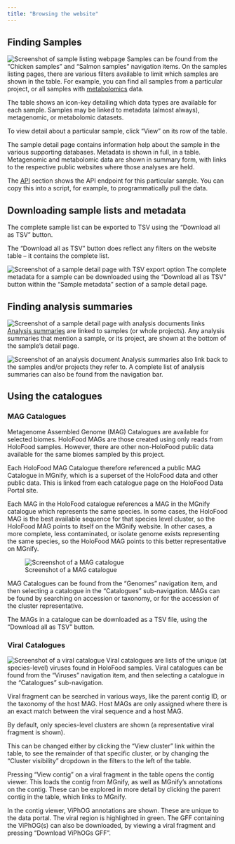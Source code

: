 ```yaml
---
title: "Browsing the website"
---
```


## Finding Samples
![Screenshot of sample listing webpage](/img/website/find-samples.png)
Samples can be found from the "Chicken samples" and "Salmon samples" navigation items.
On the samples listing pages, there are various filters available to limit which samples are shown in the table.
For example, you can find all samples from a particular project,
or all samples with [metabolomics](datasets.qmd#metabolights-metabolomics) data.

The table shows an icon-key detailing which data types are available for each sample.
Samples may be linked to metadata (almost always), metagenomic, or metabolomic datasets.

To view detail about a particular sample, click "View" on its row of the table.

The sample detail page contains information help about the sample in the various supporting databases.
Metadata is shown in full, in a table.
Metagenomic and metabolomic data are shown in summary form, with links to the respective public websites where those analyses are held.

The [API](api.ipynb) section shows the API endpoint for this particular sample.
You can copy this into a script, for example, to programmatically pull the data.

## Downloading sample lists and metadata
The complete sample list can be exported to TSV using the "Download all as TSV" button.

:::{.callout-note}
The "Download all as TSV" button does reflect any filters on the website table – it contains the complete list.
:::

![Screenshot of a sample detail page with TSV export option](/img/website/tsv-export.png)
The complete metadata for a sample can be downloaded using the "Download all as TSV" button within the "Sample metadata" section
of a sample detail page.


## Finding analysis summaries
![Screenshot of a sample detail page with analysis documents links](/img/website/sample-analysis-summaries.png)
[Analysis summaries](datasets.qmd#summary-analyses) are linked to samples (or whole projects).
Any analysis summaries that mention a sample, or its project, are shown at the bottom of the sample's detail page.

![Screenshot of an analysis document](/img/website/analysis-summary.png)
Analysis summaries also link back to the samples and/or projects they refer to.
A complete list of analysis summaries can also be found from the navigation bar.

## Using the catalogues
### MAG Catalogues
Metagenome Assembled Genome (MAG) Catalogues are available for selected biomes.
HoloFood MAGs are those created using only reads from HoloFood samples.
However, there are other non-HoloFood public data available for the same biomes sampled by this project.

Each HoloFood MAG Catalogue therefore referenced a public MAG Catalogue in MGnify,
which is a superset of the HoloFood data and other public data.
This is linked from each catalogue page on the HoloFood Data Portal site.

Each MAG in the HoloFood catalogue references a MAG in the MGnify catalogue which represents the same species.
In some cases, the HoloFood MAG is the best available sequence for that species level cluster, so the HoloFood MAG
points to itself on the MGnify website.
In other cases, a more complete, less contaminated, or isolate genome exists representing the same species,
so the HoloFood MAG points to this better representative on MGnify.

![Screenshot of a MAG catalogue](/img/website/mag-catalogue.png)

MAG Catalogues can be found from the "Genomes" navigation item, and then selecting a catalogue in the "Catalogues" sub-navigation.
MAGs can be found by searching on accession or taxonomy, or for the accession of the cluster representative.

The MAGs in a catalogue can be downloaded as a TSV file, using the "Download all as TSV" button.

### Viral Catalogues
![Screenshot of a viral catalogue](/img/website/viral-catalogue.png)
Viral catalogues are lists of the unique (at species-level) viruses found in HoloFood samples.
Viral catalogues can be found from the "Viruses" navigation item, and then selecting a catalogue in the "Catalogues" sub-navigation.

Viral fragment can be searched in various ways, like the parent contig ID, or the taxonomy of the host MAG.
Host MAGs are only assigned where there is an exact match between the viral sequence and a host MAG.

By default, only species-level clusters are shown (a representative viral fragment is shown).

This can be changed either by clicking the "View cluster" link within the table, to see the remainder of that specific cluster,
or by changing the "Cluster visibility" dropdown in the filters to the left of the table.

Pressing "View contig" on a viral fragment in the table opens the contig viewer.
This loads the contig from MGnify, as well as MGnify's annotations on the contig.
These can be explored in more detail by clicking the parent contig in the table, which links to MGnify.

In the contig viewer, ViPhOG annotations are shown. These are unique to the data portal.
The viral region is highlighted in green.
The GFF containing the ViPhOG(s) can also be downloaded, by viewing a viral fragment and pressing "Download ViPhOGs GFF".